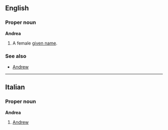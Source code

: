 ==English==
===Proper noun===
'''Andrea'''

#A female [[given name]].

<!--very odd definitions: are these the meanings of the name?
# A woman who is devoted to a man.
# A very feminine woman.
# [[Androgynous]] given name, i.e. may be the first name of a man or a woman.
-->

===See also===
*[[Andrew]]

----
==Italian==
===Proper noun===
'''Andrea'''

#[[Andrew]]